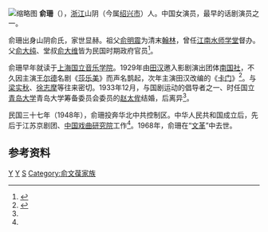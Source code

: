 [[File:1952-12_上海中国福利会儿童剧团_俞珊.png|缩略图]]
'''俞珊'''（{{bd|1908年||1968年|catIdx=Y俞}}），[[浙江|浙江]]山阴（今属[[绍兴市|绍兴市]]）人。中国女演员，最早的话剧演员之一。

俞珊出身山阴俞氏，家世显赫。祖父[[俞明震|俞明震]]为清末[[翰林|翰林]]，曾任[[江南水师学堂|江南水师学堂]]督办。父[[俞大纯|俞大纯]]、堂叔[[俞大维|俞大维]]皆为民国时期政府官员<ref name="文史天地">{{cite journal | language =  | author = 王鸣建 | title = 俞珊与新月才子的情感纠葛 | url =  | journal = 文史天地 | volume =  | issue = 第8期 | pages =  | year = 2009 | id =  }}</ref>。

俞珊早年就读于[[上海国立音乐学院|上海国立音乐学院]]。1929年由[[田汉|田汉]]邀入影剧演出团体[[南国社|南国社]]，不久因主演[[王尔德|王尔德]]名剧《[[莎乐美|莎乐美]]》而声名鹊起，次年主演田汉改编的《[[卡门|卡门]]》<ref name="中国文化网">{{cite web| language =| publisher =中国文化网| title =话剧名家——俞珊（1908—1968）| url =http://www.chinaculture.org/gb/cn_zgwh/2004-06/28/content_50043.htm| author =| date =| accessdate =| deadurl =yes| archiveurl =https://web.archive.org/web/20090408200053/http://www.chinaculture.org/gb/cn_zgwh/2004-06/28/content_50043.htm| archivedate =2009-04-08}}</ref>。与[[梁实秋|梁实秋]]、[[徐志摩|徐志摩]]等往来密切。1933年12月，与国剧运动的倡导者之一、时任国立[[青岛大学|青岛大学]]青岛大学筹备委员会委员的[[赵太侔|赵太侔]]结婚，后离异<ref name="文史天地" />。

民国三十七年（1948年），俞珊投奔华北中共控制区。中华人民共和国成立后，先后于江苏京剧团、[[中国戏曲研究院|中国戏曲研究院]]工作<ref name="中国文化网" />。1968年，俞珊在“[[文革|文革]]”中去世。

==参考资料==
{{reflist}}

{{山陰俞氏}}
[[Category:浙江女演员|Y]]
[[Category:绍兴人|Y]]
[[Category:俞姓|S]]
[[Category:俞文葆家族|Category:俞文葆家族]]